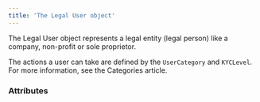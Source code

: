 ```yaml
---
title: 'The Legal User object'  
---
```


  

The Legal User object represents a legal entity (legal person) like a company, non-profit or sole proprietor.  

The actions a user can take are defined by the `UserCategory` and `KYCLevel`. For more information, see the Categories article.  

### Attributes  

<HeadquartersAddress1 />  

<LegalRepresentativeAddress />  

<Name4 />  

<LegalPersonType />  

<LegalRepresentativeFirstName />  

<LegalRepresentativeLastName />  

<LegalRepresentativeEmail />  

<LegalRepresentativeBirthday />  

<LegalRepresentativeNationality />  

<LegalRepresentativeCountryOfResidence />  

<ProofOfRegistration />  

<ShareholderDeclaration />  

<Statute />  

<LegalRepresentativeProofOfIdentity />  

<CompanyNumber2 />  

<Id />  

<Tag1 />  

<CreationDate />  

<PersonType />  

<Email2 />  

<KYCLevel />  

<TermsAndConditionsAccepted />  

<TermsAndConditionsAcceptedDate />  

<UserCategory />  

<UserStatus />